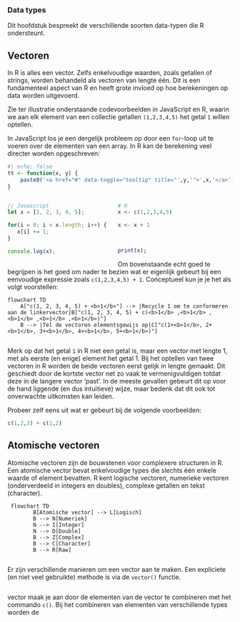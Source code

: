 ### Data types

Dit hoofdstuk bespreekt de verschillende soorten data-typen die R ondersteunt.

## Vectoren

In R is alles een vector. Zelfs enkelvoudige waarden, zoals getallen of strings, worden behandeld als vectoren van lengte één. Dit is een fundamenteel aspect van R en heeft grote invloed op hoe berekeningen op data worden uitgevoerd.  


Zie ter illustratie onderstaande codevoorbeelden in JavaScript en R, waarin we aan elk element van een collectie getallen `(1,2,3,4,5)` het getal `1` willen optellen. 

In JavaScript los je een dergelijk probleem op door een `for`-loop uit te voeren over de elementen van een array. In R kan de berekening veel directer worden opgeschreven:

```r
#| echo: false
tt <- function(x, y) {
    paste0('<a href="#" data-toggle="tooltip" title="',y,'">',x,'</a>')
}
```

<div class="row" style='clear: both;'>

<div  style="width: 49%; float:left;">
```js 
// Javascript
let x = [1, 2, 3, 4, 5];

for(i = 0; i < x.length; i++) {
   x[i] += 1;
}

console.log(x);

```
</div>
<div  style="width: 49%; float:left;">
```R
# R
x <- c(1,2,3,4,5)

x <- x + 1



print(x);


```
</div>
</div>


Om bovenstaande echt goed te begrijpen is het goed om nader te bezien wat er eigenlijk gebeurt bij een eenvoudige expressie zoals `c(1,2,3,4,5) + 1`. Conceptueel kun je je het als volgt voorstellen:


```mermaid
flowchart TD
    A["c(1, 2, 3, 4, 5) + <b>1</b>"] --> |Recycle 1 om te conformeren aan de linkervector|B["c(1, 2, 3, 4, 5) + c(<b>1</b> ,<b>1</b> ,<b>1</b> ,<b>1</b> ,<b>1</b>)"]
    B --> |Tel de vectoren elementsgewijs op|C["c(1+<b>1</b>, 2+<b>1</b>, 3+<b>1</b>, 4+<b>1</b>, 5+<b>1</b>)"]
        
```     
        
Merk op dat het getal `1` in R niet een getal is, maar een vector met lengte 1, met als eerste (en enige) element het getal 1. Bij het optellen van twee vectoren in R worden de beide vectoren eerst gelijk in lengte gemaakt. Dit geschiedt door de kortste vector net zo vaak te vermenigvuldigen totdat deze in de langere vector 'past'. In de meeste gevallen gebeurt dit op voor de hand liggende (en dus intuïtieve) wijze, maar bedenk dat dit ook tot onverwachte uitkomsten kan leiden. 

Probeer zelf eens uit wat er gebeurt bij de volgende voorbeelden: 

```r
c(1,2,3) + c(1,2)

```

## Atomische vectoren

Atomische vectoren zijn de bouwstenen voor complexere structuren in R. Een atomische vector bevat enkelvoudige types die slechts één enkele waarde of element bevatten. R kent logische vectoren, numerieke vectoren (onderverdeeld in integers en doubles), complexe getallen en tekst (character).

```mermaid
 flowchart TD
        B[Atomische vector] --> L[Logisch]
        B --> N[Numeriek]
        N --> I[Integer]
        N --> D[Double]
        B --> Z[Complex]
        B --> C[Character]
        B --> R[Raw]
       
```

Er zijn verschillende manieren om een vector aan te maken. 
Een expliciete (en niet veel gebruikte) methode is via de `vector()` functie. 

```

```

vector maak je aan door de elementen van de vector te combineren met het commando `c()`. Bij het combineren van elementen van verschillende types worden de 





